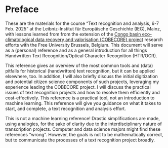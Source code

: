 # Preface {.unnumbered}

These are the materials for the course "Text recognition and analysis, 6-7 Feb. 2025" at the Leibniz-Institut für Europäische Geschichte (IEG), Mainz, with lessons learned from from the extension of the [Congo basin eco-climatological data recovery and valorisation (COBECORE) project](https://cobecore.org/) research efforts with the Free University Brussels, Belgium. This document will serve as a (personal) reference and as a general introduction for all things Handwritten Text Recognition/Optical Character Recognition (HTR/OCR).

This reference gives an overview of the most common tools and (data) pitfalls for historical (handwritten) text recognition, but it can be applied elsewhere, too. In addition, I will also briefly discuss the initial digitization and potential citizen science components of such projects, leveraging my experience leading the COBECORE project. I will discuss the practical issues of text recognition projects and how to resolve them efficiently and cost-effectively. This reference is a practical tool, not an introduction to machine learning. This reference will give you guidance on what it takes to start, and complete, a text recognition and analysis effort.

::::callout-note
This is not a machine learning reference! Drastic simplifications are made, using analogies, for the sake of clarity due to the interdisciplinary nature of transcription projects. Computer and data science majors might find these references "wrong". However, the goals is not to be mathematically correct, but to communicate the processes of a text recognition project broadly.
::::

